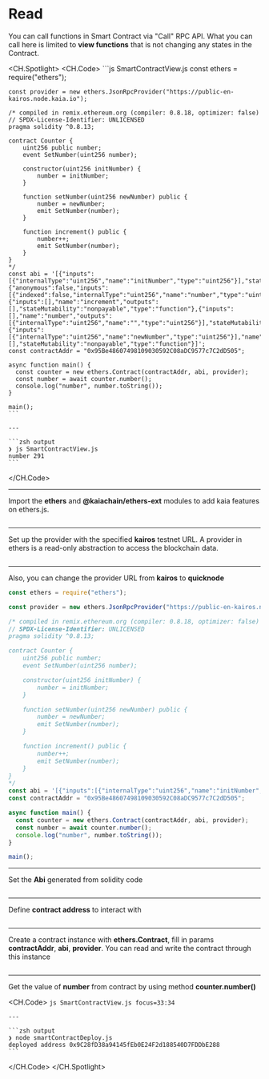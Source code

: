 # Read

You can call functions in Smart Contract via "Call" RPC API. What you can call here is limited to **view functions** that is not changing any states in the Contract.

<CH.Spotlight>
  <CH.Code>
    ```js SmartContractView.js
    const ethers = require("ethers");

    const provider = new ethers.JsonRpcProvider("https://public-en-kairos.node.kaia.io");

    /* compiled in remix.ethereum.org (compiler: 0.8.18, optimizer: false)
    // SPDX-License-Identifier: UNLICENSED
    pragma solidity ^0.8.13;

    contract Counter {
        uint256 public number;
        event SetNumber(uint256 number);

        constructor(uint256 initNumber) {
            number = initNumber;
        }

        function setNumber(uint256 newNumber) public {
            number = newNumber;
            emit SetNumber(number);
        }

        function increment() public {
            number++;
            emit SetNumber(number);
        }
    }
    */
    const abi = '[{"inputs":[{"internalType":"uint256","name":"initNumber","type":"uint256"}],"stateMutability":"nonpayable","type":"constructor"},{"anonymous":false,"inputs":[{"indexed":false,"internalType":"uint256","name":"number","type":"uint256"}],"name":"SetNumber","type":"event"},{"inputs":[],"name":"increment","outputs":[],"stateMutability":"nonpayable","type":"function"},{"inputs":[],"name":"number","outputs":[{"internalType":"uint256","name":"","type":"uint256"}],"stateMutability":"view","type":"function"},{"inputs":[{"internalType":"uint256","name":"newNumber","type":"uint256"}],"name":"setNumber","outputs":[],"stateMutability":"nonpayable","type":"function"}]';
    const contractAddr = "0x95Be48607498109030592C08aDC9577c7C2dD505";

    async function main() {
      const counter = new ethers.Contract(contractAddr, abi, provider);
      const number = await counter.number();
      console.log("number", number.toString());
    }

    main();
    ```

    ---

    ```zsh output
    ❯ js SmartContractView.js
    number 291
    ```
  </CH.Code>

  ---

  Import the **ethers** and **@kaiachain/ethers-ext** modules to add kaia features on ethers.js.

  ```js SmartContractView.js focus=1
  ```

  ---

  Set up the provider with the specified **kairos** testnet URL. A provider in ethers is a read-only abstraction to access the blockchain data.

  ```js SmartContractView.js focus=3
  ```

  ---

  Also, you can change the provider URL from **kairos** to **quicknode**

  ```js SmartContractView.js focus=3
  const ethers = require("ethers");

  const provider = new ethers.JsonRpcProvider("https://public-en-kairos.node.kaia.io");

  /* compiled in remix.ethereum.org (compiler: 0.8.18, optimizer: false)
  // SPDX-License-Identifier: UNLICENSED
  pragma solidity ^0.8.13;

  contract Counter {
      uint256 public number;
      event SetNumber(uint256 number);

      constructor(uint256 initNumber) {
          number = initNumber;
      }

      function setNumber(uint256 newNumber) public {
          number = newNumber;
          emit SetNumber(number);
      }

      function increment() public {
          number++;
          emit SetNumber(number);
      }
  }
  */
  const abi = '[{"inputs":[{"internalType":"uint256","name":"initNumber","type":"uint256"}],"stateMutability":"nonpayable","type":"constructor"},{"anonymous":false,"inputs":[{"indexed":false,"internalType":"uint256","name":"number","type":"uint256"}],"name":"SetNumber","type":"event"},{"inputs":[],"name":"increment","outputs":[],"stateMutability":"nonpayable","type":"function"},{"inputs":[],"name":"number","outputs":[{"internalType":"uint256","name":"","type":"uint256"}],"stateMutability":"view","type":"function"},{"inputs":[{"internalType":"uint256","name":"newNumber","type":"uint256"}],"name":"setNumber","outputs":[],"stateMutability":"nonpayable","type":"function"}]';
  const contractAddr = "0x95Be48607498109030592C08aDC9577c7C2dD505";

  async function main() {
    const counter = new ethers.Contract(contractAddr, abi, provider);
    const number = await counter.number();
    console.log("number", number.toString());
  }

  main();
  ```

  ---

  Set the **Abi** generated from solidity code

  ```js SmartContractView.js focus=28
  ```

  ---

  Define **contract address** to interact with

  ```js SmartContractView.js focus=29
  ```

  ---

  Create a contract instance with **ethers.Contract**, fill in params **contractAddr**, **abi**, **provider**. You can read and write the contract through this instance

  ```js SmartContractView.js focus=32
  ```

  ---

  Get the value of **number** from contract by using method **counter.number()**

  <CH.Code>
    ```js SmartContractView.js focus=33:34
    ```

    ---

    ```zsh output
    ❯ node smartContractDeploy.js
    deployed address 0x9C28fD38a94145fEb0E24F2d188540D7FDDbE288
    ```
  </CH.Code>
</CH.Spotlight>
